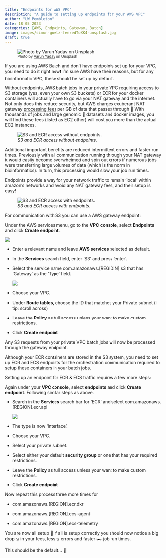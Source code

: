 ```yaml
---
title: "Endpoints for AWS VPC"
description: "A guide to setting up endpoints for your AWS VPC"
author: "LW Pembleton"
date: 18 05 2023
categories: [AWS, Endpoints, Gateway, Batch]
image: images/simon-goetz-feeredToXK4-unsplash.jpg
draft: true
---
```


![~Photo by [Varun Yadav](https://unsplash.com/@vay2250) on Unsplash~](images/varun-yadav-QhYTCG3CTeI-unsplash.jpg)

If you are using AWS Batch and don't have endpoints set up for your VPC, you need to do it right now❗ Í'm sure AWS have their reasons, but for any bioinformatic VPC, these should be set up by default.

Without endpoints, AWS batch jobs in your private VPC requiring access to S3 storage (yes, even your own S3 buckets) or ECR for your docker containers will actually have to go via your NAT gateway and the internet. Not only does this reduce security, but AWS charges exuberant NAT gateway [processing fees](https://aws.amazon.com/vpc/pricing/) per GB of data that passes through 💸 With thousands of jobs and large genomic 🧬 datasets and docker images, you will find these fees (listed as EC2 other) will cost you more than the actual EC2 instances.

![*S3 and ECR access without endpoints.*](images/nat_diagram.png)

Additional important benefits are reduced intermittent errors and faster run times. Previously with all communication running through your NAT gateway it would easily become overwhelmed and spin out errors if numerous jobs were transferring large volumes of data (which is the norm in bioinformatics). In turn, this processing would slow your job run times.

Endpoints provide a way for your network traffic to remain 'local' within amazon's networks and avoid any NAT gateway fees, and their setup is easy!

![*S3 and ECR access with endpoints.*](images/endpoints_diagram.png)

For communication with S3 you can use a AWS gateway endpoint:

Under the AWS services menu, go to the **VPC** **console**, select **Endpoints** and click **Create endpoint**.

![](images/endpoints.png)

-   Enter a relevant name and leave **AWS services** selected as default.

-   In the **Services** search field, enter 'S3' and press 'enter'.

-   Select the service name com.amazonaws.\[REGIOIN\].s3 that has 'Gateway' as the 'Type' field.

    ![](images/gateway%20endpoint.png)

-   Choose your VPC.

-   Under **Route tables,** choose the ID that matches your Private subnet (ℹ️ tip: scroll across)

-   Leave the **Policy** as full access unless your want to make custom restrictions.

-   Click **Create endpoint**

Any S3 requests from your private VPC batch jobs will now be processed through the gateway endpoint.

Although your ECR containers are stored in the S3 system, you need to set up ECR and ECS endpoints for the orchestration communication required to setup these containers in your batch jobs.

Setting up an endpoint for ECR & ECS traffic requires a few more steps:

Again under your **VPC console,** select **endpoints** and click **Create endpoint**. Following similar steps as above.

-   Search in the **Services** search bar for 'ECR' and select com.amazonaws.\[REGION\].ecr.api

    ![](images/api.png)

-   The type is now 'Interface'.

-   Choose your VPC.

-   Select your private subnet.

-   Select either your default **security group** or one that has your required restrictions.

-   Leave the **Policy** as full access unless your want to make custom restrictions.

-   Click **Create endpoint**

Now repeat this process three more times for

-   com.amazonaws.\[REGION\].ecr.dkr

-   com.amazonaws.\[REGION\].ecs-agent

-   com.amazonaws.\[REGION\].ecs-telemetry

You are now all setup 🎉 If all is setup correctly you should now notice a big drop ↘️ in your fees, less ↘️ errors and faster 🏎️ job run times.

This should be the default... 🤷
